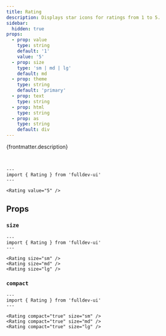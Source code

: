```yaml
---
title: Rating
description: Displays star icons for ratings from 1 to 5.
sidebar:
  hidden: true
props:
  - prop: value
    type: string
    default: '1'
    value: '5'
  - prop: size
    type: 'sm | md | lg'
    default: md
  - prop: theme
    type: string
    default: 'primary'
  - prop: text
    type: string
  - prop: html
    type: string
  - prop: as
    type: string
    default: div
---
```




{frontmatter.description}

<br />

```astro live
---
import { Rating } from 'fulldev-ui'
---

<Rating value="5" />
```

## Props

<PropsTable props={frontmatter.props} />

### `size`

<SizeProp />

```astro live
---
import { Rating } from 'fulldev-ui'
---

<Rating size="sm" />
<Rating size="md" />
<Rating size="lg" />
```

### `compact`

<CompactProp />

```astro live
---
import { Rating } from 'fulldev-ui'
---

<Rating compact="true" size="sm" />
<Rating compact="true" size="md" />
<Rating compact="true" size="lg" />
```
